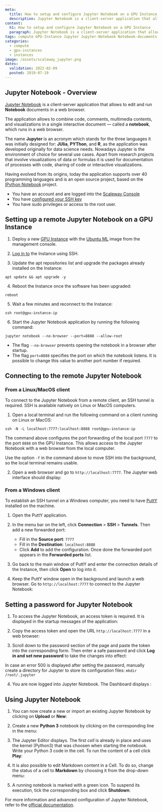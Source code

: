 ```yaml
---
meta:
  title: How to setup and configure Jupyter Notebook on a GPU Instance
  description: Jupyter Notebook is a client-server application that allows to edit and run Notebook-documents in a web browser.
content:
  h1: How to setup and configure Jupyter Notebook on a GPU Instance
  paragraph: Jupyter Notebook is a client-server application that allows to edit and run Notebook-documents in a web browser.
tags: compute GPU-Instance Jupyter Jupyter-Notebook Notebook-documents
categories:
  - compute
  - gpu-instances
  - instances
image: /assets/scaleway_jupyter.png
dates:
  validation: 2022-02-09
  posted: 2019-07-19
---
```


## Jupyter Notebook - Overview

[Jupyter Notebook](https://jupyter.org/) is a client-server application that allows to edit and run **Notebook** documents in a web browser.

The application allows to combine code, comments, multimedia contents, and visualizations in a single interactive document — called a **notebook**, which runs in a web browser.

The name **Jupyter** is an acronym which stands for the three languages it was initially designed for: **JUlia**, **PYThon**, and **R**, as the application was developed originally for data science needs. Nowadays Jupyter is the environment of choice for several use cases. Apart from research projects that involve visualizations of data or formulas it is used for documentation of processes with code, sharing of code or interactive visualizations.

Having evolved from its origins, today the application supports over 40 programming languages and is an open source project, based on the [IPython Notebook](https://ipython.org/) project.

<Message type="requirement">

- You have an account and are logged into the [Scaleway Console](https://console.scaleway.com)
- You have [configured your SSH key](/console/my-project/how-to/create-ssh-key/)
- You have sudo privileges or access to the root user.

</Message>

## Setting up a remote Jupyter Notebook on a GPU Instance

1. Deploy a new [GPU Instance](/compute/instances/how-to/create-an-instance/) with the [Ubuntu ML](https://www.scaleway.com/en/imagehub/) image from the management console.

2. [Log in to](/compute/instances/how-to/connect-to-instance/) the Instance using SSH.

3. Update the apt repositories list and upgrade the packages already installed on the Instance:

  ```
  apt update && apt upgrade -y
  ```

4. Reboot the Instance once the software has been upgraded:

  ```
  reboot
  ```

5. Wait a few minutes and reconnect to the Instance:

  ```
  ssh root@gpu-instance-ip
  ```

6. Start the Jupyter Notebook application by running the following command:

  ```
  jupyter notebook --no-browser --port=8888 --allow-root
  ```

  * The flag `--no-browser` prevents opening the notebook in a browser after startup.
  * The flag `port=8888` specifies the port on which the notebook listens. It is possible to change this value to another port number if required.

## Connecting to the remote Jupyter Notebook 

### From a Linux/MacOS client

To connect to the Jupyter Notebook from a remote client, an SSH tunnel is required. SSH is available natively on Linux or MacOS computers.

1. Open a local terminal and run the following command on a client running on Linux or MacOS:

  ```
  ssh -N -L localhost:7777:localhost:8888 root@gpu-instance-ip
  ```

  The command above configures the port forwarding of the local port `7777` to the port `8888` on the GPU Instance. This allows access to the Jupyter Notebook with a web browser from the local computer.

  <Message type="tip">

  Use the option `-f` in the command above to move SSH into the background, so the local terminal remains usable.

  </Message>

2. Open a web browser and go to `http://localhost:7777`. The Jupyter web interface should display:

  <Lightbox src="scaleway-login_mac.png" alt="" />

### From a Windows client

To establish an SSH tunnel on a Windows computer, you need to have [PuttY](https://www.chiark.greenend.org.uk/~sgtatham/putty/latest.html) installed on the machine.

1. Open the PuttY application.

2. In the menu bar on the left, click **Connection** > **SSH** > **Tunnels**. Then add a new forwarded port:

    - Fill in the **Source port**: `7777`
    - Fill in the **Destination**: `localhost:8888`
    - Click **Add** to add the configuration. Once done the forwarded port appears in the **Forwarded ports** list.

  <Lightbox src="scaleway-putty.png" alt="" />

3. Go back to the main window of PuttY and enter the connection details of the Instance, then click **Open** to log into it.

4. Keep the PuttY window open in the background and launch a web browser. Go to `http://localhost:7777` to connect to the Jupyter Notebook:

  <Lightbox src="scaleway-login_win.png" alt="" />

## Setting a password for Jupyter Notebook

1. To access the Jupyter Notebook, an access token is required. It is displayed in the startup messages of the application:

<Lightbox src="scaleway-token.png" alt="" />

2. Copy the access token and open the URL `http://localhost:7777` in a web browser:

<Lightbox src="scaleway-login_mac.png" alt="" />

3. Scroll down to the password section of the page and paste the token into the corresponding form. Then enter a safe password and click **Log in and set new password** to take the changes into effect:

  <Lightbox src="scaleway-setup_password.png" alt="" />

  <Message type="tip">

  In case an error 500 is displayed after setting the password, manually create a directory for Jupyter to store its configuration files: `mkdir /root/.jupyter`

  </Message>

4. You are now logged into Jupyter Notebook. The Dashboard displays :

  <Lightbox src="scaleway-jupyter_dashboard.png" alt="" />

## Using Jupyter Notebook

1. You can now create a new or import an existing Jupyter Notebook by clicking on **Upload** or **New**:

  <Lightbox src="scaleway-upload_create_notebook.png" alt="" />

2. Create a new **Python 3** notebook by clicking on the corresponding line in the menu:

  <Lightbox src="scaleway-new_notebook.png" alt="" />

3. The Jupyter Editor displays. The first _cell_ is already in place and uses the kernel (Python3) that was choosen when starting the notebook. Write your Python 3 code in the cell. To run the content of a cell click **Play**:

  <Lightbox src="scaleway-jupyter_editor.png" alt="" />

4. It is also possible to edit Markdown content in a Cell. To do so, change the status of a cell to **Markdown** by choosing it from the drop-down menu:

  <Lightbox src="scaleway-jupyter_markdown.png" alt="" />

5. A running notebook is marked with a green icon. To suspend its execution, tick the corresponding box and click **Shutdown**:

  <Lightbox src="scaleway-running_notebook.png" alt="" />

For more information and advanced configuration of Jupyter Notebook, refer to the [official documentation](https://jupyter-notebook.readthedocs.io/en/stable/examples/Notebook/examples_index.html).
